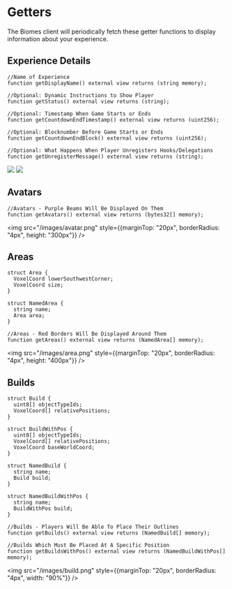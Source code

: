 # Getters

The Biomes client will periodically fetch these getter functions to display information about your experience.

## Experience Details

```solidity
//Name of Experience
function getDisplayName() external view returns (string memory);

//Optional: Dynamic Instructions to Show Player
function getStatus() external view returns (string);

//Optional: Timestamp When Game Starts or Ends
function getCountdownEndTimestamp() external view returns (uint256);

//Optional: Blocknumber Before Game Starts or Ends
function getCountdownEndBlock() external view returns (uint256);

//Optional: What Happens When Player Unregisters Hooks/Delegations
function getUnregisterMessage() external view returns (string);
```

<div style={{display: "flex", gap: "8px"}}>
    <img
    src="/images/join.png"
    style={{marginTop: "20px", borderRadius: "4px", height: "300px"}}
    />
    <img
    src="/images/permissions.png"
    style={{marginTop: "20px", borderRadius: "4px", width: "40%"}}
    />
</div>

## Avatars

```solidity
//Avatars - Purple Beams Will Be Displayed On Them
function getAvatars() external view returns (bytes32[] memory);
```
<img
src="/images/avatar.png"
style={{marginTop: "20px", borderRadius: "4px", height: "300px"}}
/>

## Areas

```solidity
struct Area {
  VoxelCoord lowerSouthwestCorner;
  VoxelCoord size;
}

struct NamedArea {
  string name;
  Area area;
}

//Areas - Red Borders Will Be Displayed Around Them
function getAreas() external view returns (NamedArea[] memory);
```

<img
src="/images/area.png"
style={{marginTop: "20px", borderRadius: "4px", height: "400px"}}
/>

## Builds

```solidity
struct Build {
  uint8[] objectTypeIds;
  VoxelCoord[] relativePositions;
}

struct BuildWithPos {
  uint8[] objectTypeIds;
  VoxelCoord[] relativePositions;
  VoxelCoord baseWorldCoord;
}

struct NamedBuild {
  string name;
  Build build;
}

struct NamedBuildWithPos {
  string name;
  BuildWithPos build;
}

//Builds - Players Will Be Able To Place Their Outlines
function getBuilds() external view returns (NamedBuild[] memory);

//Builds Which Must Be Placed At A Specific Position
function getBuildsWithPos() external view returns (NamedBuildWithPos[] memory);
```

<img
src="/images/build.png"
style={{marginTop: "20px", borderRadius: "4px", width: "90%"}}
/>